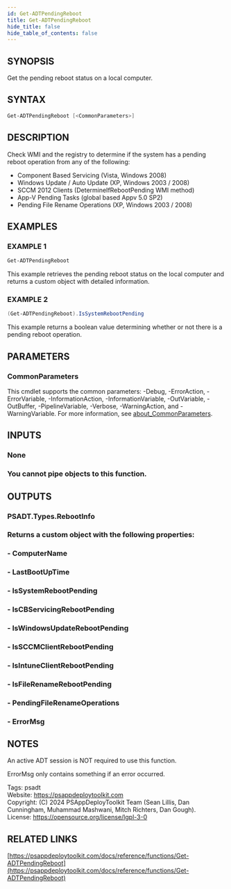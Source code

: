 ```yaml
---
id: Get-ADTPendingReboot
title: Get-ADTPendingReboot
hide_title: false
hide_table_of_contents: false
---
```


## SYNOPSIS

Get the pending reboot status on a local computer.

## SYNTAX

```powershell
Get-ADTPendingReboot [<CommonParameters>]
```

## DESCRIPTION

Check WMI and the registry to determine if the system has a pending reboot operation from any of the following:

- Component Based Servicing (Vista, Windows 2008)
- Windows Update / Auto Update (XP, Windows 2003 / 2008)
- SCCM 2012 Clients (DetermineIfRebootPending WMI method)
- App-V Pending Tasks (global based Appv 5.0 SP2)
- Pending File Rename Operations (XP, Windows 2003 / 2008)

## EXAMPLES

### EXAMPLE 1

```powershell
Get-ADTPendingReboot
```

This example retrieves the pending reboot status on the local computer and returns a custom object with detailed information.

### EXAMPLE 2

```powershell
(Get-ADTPendingReboot).IsSystemRebootPending
```

This example returns a boolean value determining whether or not there is a pending reboot operation.

## PARAMETERS

### CommonParameters

This cmdlet supports the common parameters: -Debug, -ErrorAction, -ErrorVariable, -InformationAction, -InformationVariable, -OutVariable, -OutBuffer, -PipelineVariable, -Verbose, -WarningAction, and -WarningVariable. For more information, see [about_CommonParameters](http://go.microsoft.com/fwlink/?LinkID=113216).

## INPUTS

### None

### You cannot pipe objects to this function.
## OUTPUTS

### PSADT.Types.RebootInfo

### Returns a custom object with the following properties:
### - ComputerName
### - LastBootUpTime
### - IsSystemRebootPending
### - IsCBServicingRebootPending
### - IsWindowsUpdateRebootPending
### - IsSCCMClientRebootPending
### - IsIntuneClientRebootPending
### - IsFileRenameRebootPending
### - PendingFileRenameOperations
### - ErrorMsg
## NOTES
An active ADT session is NOT required to use this function.

ErrorMsg only contains something if an error occurred.

Tags: psadt<br />
Website: https://psappdeploytoolkit.com<br />
Copyright: (C) 2024 PSAppDeployToolkit Team (Sean Lillis, Dan Cunningham, Muhammad Mashwani, Mitch Richters, Dan Gough).<br />
License: https://opensource.org/license/lgpl-3-0

## RELATED LINKS

[https://psappdeploytoolkit.com/docs/reference/functions/Get-ADTPendingReboot](https://psappdeploytoolkit.com/docs/reference/functions/Get-ADTPendingReboot)

